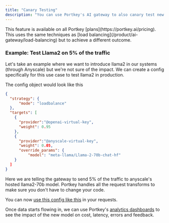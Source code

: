 ```yaml
---
title: "Canary Testing"
description: "You can use Portkey's AI gateway to also canary test new models or prompts in different environments. "
---
```

<Info>
This feature is available on all Portkey [plans](https://portkey.ai/pricing).
</Info>
This uses the same techniques as [load balancing](/product/ai-gateway/load-balancing) but to achieve a different outcome.

### Example: Test Llama2 on 5% of the traffic

Let's take an example where we want to introduce llama2 in our systems (through Anyscale) but we're not sure of the impact. We can create a config specifically for this use case to test llama2 in production.

The config object would look like this


```JSON
{
  "strategy": {
      "mode": "loadbalance"
  },
  "targets": [
    {
      "provider":"@openai-virtual-key",
      "weight": 0.95
    },
    {
      "provider":"@anyscale-virtual-key",
      "weight": 0.05,
      "override_params": {
          "model": "meta-llama/Llama-2-70b-chat-hf"
    }
  ]
}
```

Here we are telling the gateway to send 5% of the traffic to anyscale's hosted llama2-70b model. Portkey handles all the request transforms to make sure you don't have to change your code.

You can now [use this config like this](/product/ai-gateway/configs#using-configs) in your requests.

Once data starts flowing in, we can use Portkey's [analytics dashboards](/product/observability/analytics) to see the impact of the new model on cost, latency, errors and feedback.
